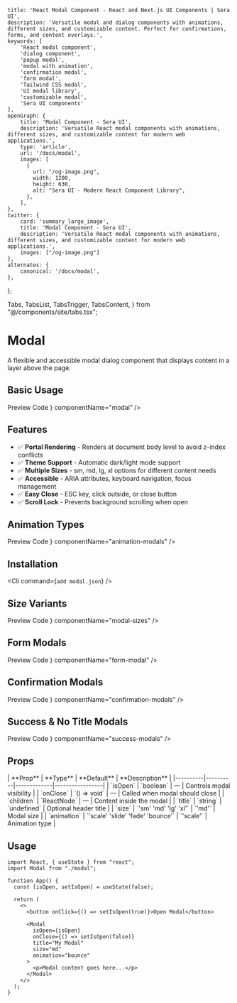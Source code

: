     title: 'React Modal Component - React and Next.js UI Components | Sera UI',
    description: 'Versatile modal and dialog components with animations, different sizes, and customizable content. Perfect for confirmations, forms, and content overlays.',
    keywords: [
        'React modal component',
        'dialog component',
        'popup modal',
        'modal with animation',
        'confirmation modal',
        'form modal',
        'Tailwind CSS modal',
        'UI modal library',
        'customizable modal',
        'Sera UI components'
    ],
    openGraph: {
        title: 'Modal Component - Sera UI',
        description: 'Versatile React modal components with animations, different sizes, and customizable content for modern web applications.',
        type: 'article',
        url: '/docs/modal',
        images: [
          {
            url: "/og-image.png",
            width: 1200,
            height: 630,
            alt: "Sera UI - Modern React Component Library",
          },
        ],
    },
    twitter: {
        card: 'summary_large_image',
        title: 'Modal Component - Sera UI',
        description: 'Versatile React modal components with animations, different sizes, and customizable content for modern web applications.',
        images: ["/og-image.png"]
    },
    alternates: {
        canonical: '/docs/modal',
    },
};

  Tabs,
  TabsList,
  TabsTrigger,
  TabsContent,
} from "@/components/site/tabs.tsx";



# Modal <AI dir="left"/>

A flexible and accessible modal dialog component that displays content in a layer above the page.

## Basic Usage

<Tabs defaultValue="preview" className="">
  <TabsList>
    <TabsTrigger value="preview">Preview</TabsTrigger>
    <TabsTrigger value="code">Code</TabsTrigger>
  </TabsList>
  <TabsContent value="preview">
    <ComponentRenderer component={<BasicModal />} componentName="modal" />
  </TabsContent>
  <TabsContent value="code">
    <CodeBlock filePath="src/app/docs/modal/basic-modal.tsx" />
  </TabsContent>
</Tabs>

## Features

- ✅ **Portal Rendering** - Renders at document body level to avoid z-index conflicts
- ✅ **Theme Support** - Automatic dark/light mode support
- ✅ **Multiple Sizes** - sm, md, lg, xl options for different content needs
- ✅ **Accessible** - ARIA attributes, keyboard navigation, focus management
- ✅ **Easy Close** - ESC key, click outside, or close button
- ✅ **Scroll Lock** - Prevents background scrolling when open

## Animation Types

<Tabs defaultValue="preview" className="">
  <TabsList>
    <TabsTrigger value="preview">Preview</TabsTrigger>
    <TabsTrigger value="code">Code</TabsTrigger>
  </TabsList>
  <TabsContent value="preview">
    <ComponentRenderer component={<AnimationModal />} componentName="animation-modals" />
  </TabsContent>
  <TabsContent value="code">
    <CodeBlock filePath="src/app/docs/modal/animation-modal.tsx" />
  </TabsContent>
</Tabs>

## Installation

<Cli command={`add modal.json`} />

## Size Variants

<Tabs defaultValue="preview" className="">
  <TabsList>
    <TabsTrigger value="preview">Preview</TabsTrigger>
    <TabsTrigger value="code">Code</TabsTrigger>
  </TabsList>
  <TabsContent value="preview">
    <ComponentRenderer component={<SizeVariants />} componentName="modal-sizes" />
  </TabsContent>
  <TabsContent value="code">
    <CodeBlock filePath="src/app/docs/modal/size-variants.tsx" />
  </TabsContent>
</Tabs>

## Form Modals

<Tabs defaultValue="preview" className="">
  <TabsList>
    <TabsTrigger value="preview">Preview</TabsTrigger>
    <TabsTrigger value="code">Code</TabsTrigger>
  </TabsList>
  <TabsContent value="preview">
    <ComponentRenderer component={<FormModal />} componentName="form-modal" />
  </TabsContent>
  <TabsContent value="code">
    <CodeBlock filePath="src/app/docs/modal/form-modal.tsx" />
  </TabsContent>
</Tabs>

## Confirmation Modals

<Tabs defaultValue="preview" className="">
  <TabsList>
    <TabsTrigger value="preview">Preview</TabsTrigger>
    <TabsTrigger value="code">Code</TabsTrigger>
  </TabsList>
  <TabsContent value="preview">
    <ComponentRenderer
      component={<ConfirmationModal />}
      componentName="confirmation-modals"
    />
  </TabsContent>
  <TabsContent value="code">
    <CodeBlock filePath="src/app/docs/modal/confirmation-modal.tsx" />
  </TabsContent>
</Tabs>

## Success & No Title Modals

<Tabs defaultValue="preview" className="">
  <TabsList>
    <TabsTrigger value="preview">Preview</TabsTrigger>
    <TabsTrigger value="code">Code</TabsTrigger>
  </TabsList>
  <TabsContent value="preview">
    <ComponentRenderer component={<SuccessModal />} componentName="success-modals" />
  </TabsContent>
  <TabsContent value="code">
    <CodeBlock filePath="src/app/docs/modal/success-modal.tsx" />
  </TabsContent>
</Tabs>

## Props

<MdxTable>
  | **Prop** | **Type** | **Default** | **Description** |
  |----------|----------|-------------|-----------------|
  | `isOpen` | `boolean` | — | Controls modal visibility |
  | `onClose` | `() => void` | — | Called when modal should close |
  | `children` | `ReactNode` | — | Content inside the modal |
  | `title` | `string` | `undefined` | Optional header title |
  | `size` | `'sm'  'md' 'lg' 'xl'` | `'md'` | Modal size |
  | `animation` | `'scale'  'slide' 'fade' 'bounce'` | `'scale'` | Animation type |
</MdxTable>

## Usage

```tsx
import React, { useState } from "react";
import Modal from "./modal";

function App() {
  const [isOpen, setIsOpen] = useState(false);

  return (
    <>
      <button onClick={() => setIsOpen(true)}>Open Modal</button>

      <Modal
        isOpen={isOpen}
        onClose={() => setIsOpen(false)}
        title="My Modal"
        size="md"
        animation="bounce"
      >
        <p>Modal content goes here...</p>
      </Modal>
    </>
  );
}
```
